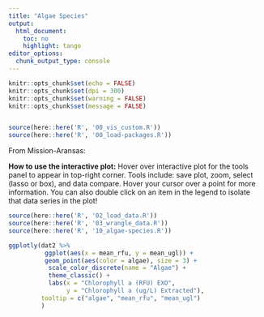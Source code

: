 ---
title: "Algae Species"
output:
  html_document:
    toc: no
    highlight: tango
editor_options:
  chunk_output_type: console
---

```{r setup, include = FALSE}
knitr::opts_chunk$set(echo = FALSE)
knitr::opts_chunk$set(dpi = 300)
knitr::opts_chunk$set(warning = FALSE)
knitr::opts_chunk$set(message = FALSE)


source(here::here('R', '00_vis_custom.R'))
source(here::here('R', '00_load-packages.R'))
```

From Mission-Aransas:

**How to use the interactive plot:** Hover over interactive plot for the tools panel to appear in top-right corner. Tools include: save plot, zoom, select (lasso or box), and data compare. Hover your cursor over a point for more information. You can also double click on an item in the legend to isolate that data series in the plot!

```{r load-data, include = FALSE, results = FALSE}

source(here::here('R', '02_load_data.R'))
source(here::here('R', '03_wrangle_data.R'))
source(here::here('R', '10_algae-species.R'))
```

```{r, fig.cap = "Different species of algae used in tank experiments in Mission-Aransas NERR.", dpi = 120}

ggplotly(dat2 %>%  
          ggplot(aes(x = mean_rfu, y = mean_ugl)) +
          geom_point(aes(color = algae), size = 3) +
           scale_color_discrete(name = "Algae") +
           theme_classic() +
           labs(x = "Chlorophyll a (RFU) EXO",
                y = "Chlorophyll a (ug/L) Extracted"),
         tooltip = c("algae", "mean_rfu", "mean_ugl")
         )

```
